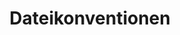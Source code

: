 ---
source-updated-at: 2025-05-16T04:52:11.000Z
translation-updated-at: 2025-06-06T17:58:13.720Z
title: Dateikonventionen
description: API-Referenz für Next.js-Spezialdateien.
---